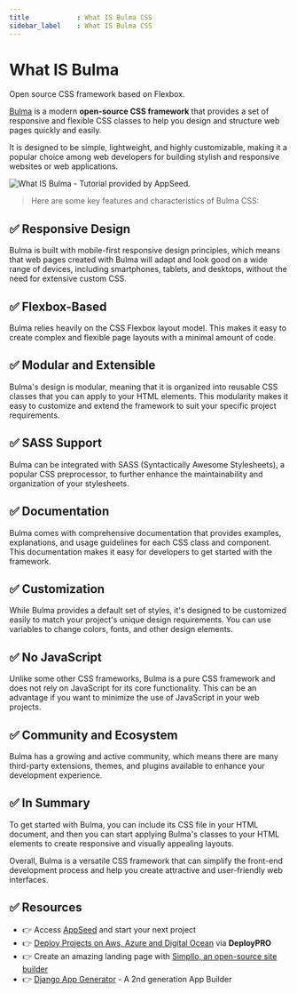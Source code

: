 ```yaml
---
title            : What IS Bulma CSS  
sidebar_label    : What IS Bulma CSS 
---
```


# What IS Bulma

<SubHeading>Open source CSS framework based on Flexbox.</SubHeading>

[Bulma](https://bulma.io/) is a modern **open-source CSS framework** that provides a set of responsive and flexible CSS classes to help you design and structure web pages quickly and easily. 

It is designed to be simple, lightweight, and highly customizable, making it a popular choice among web developers for building stylish and responsive websites or web applications.

![What IS Bulma - Tutorial provided by AppSeed.](https://github-production-user-asset-6210df.s3.amazonaws.com/51070104/268985017-a075ae1c-989f-4b59-a68b-fd06178b2fad.jpg) 

> Here are some key features and characteristics of Bulma CSS:

## ✅ **Responsive Design** 

Bulma is built with mobile-first responsive design principles, which means that web pages created with Bulma will adapt and look good on a wide range of devices, 
including smartphones, tablets, and desktops, without the need for extensive custom CSS.

## ✅ **Flexbox-Based** 

Bulma relies heavily on the CSS Flexbox layout model. This makes it easy to create complex and flexible page layouts with a minimal amount of code.

## ✅ **Modular and Extensible** 

Bulma's design is modular, meaning that it is organized into reusable CSS classes that you can apply to your HTML elements. 
This modularity makes it easy to customize and extend the framework to suit your specific project requirements.

## ✅ **SASS Support** 

Bulma can be integrated with SASS (Syntactically Awesome Stylesheets), a popular CSS preprocessor, to further enhance the maintainability and organization of your stylesheets.

## ✅ **Documentation** 

Bulma comes with comprehensive documentation that provides examples, explanations, and usage guidelines for each CSS class and component. 
This documentation makes it easy for developers to get started with the framework.

## ✅ **Customization** 

While Bulma provides a default set of styles, it's designed to be customized easily to match your project's unique design requirements. You can use variables to change colors, fonts, and other design elements.

## ✅ **No JavaScript** 

Unlike some other CSS frameworks, Bulma is a pure CSS framework and does not rely on JavaScript for its core functionality. 
This can be an advantage if you want to minimize the use of JavaScript in your web projects.

## ✅ **Community and Ecosystem** 

Bulma has a growing and active community, which means there are many third-party extensions, themes, and plugins available to enhance your development experience.

## ✅ In Summary

To get started with Bulma, you can include its CSS file in your HTML document, and then you can start applying Bulma's classes to your HTML elements to create responsive and visually appealing layouts.

Overall, Bulma is a versatile CSS framework that can simplify the front-end development process and help you create attractive and user-friendly web interfaces.

## ✅ Resources 

- 👉 Access [AppSeed](https://appseed.us/) and start your next project
- 👉 [Deploy Projects on Aws, Azure and Digital Ocean](https://www.docs.deploypro.dev/) via **DeployPRO**
- 👉 Create an amazing landing page with [Simpllo, an open-source site builder](https://www.simpllo.com/)
- 👉 [Django App Generator](https://app-generator.dev/django/) - A 2nd generation App Builder
